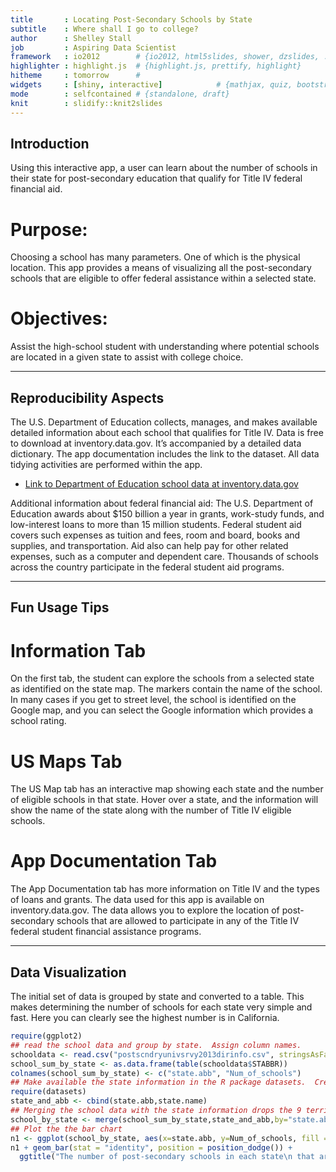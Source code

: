 ```yaml
---
title       : Locating Post-Secondary Schools by State
subtitle    : Where shall I go to college?
author      : Shelley Stall
job         : Aspiring Data Scientist
framework   : io2012        # {io2012, html5slides, shower, dzslides, ...}
highlighter : highlight.js  # {highlight.js, prettify, highlight}
hitheme     : tomorrow      # 
widgets     : [shiny, interactive]            # {mathjax, quiz, bootstrap}
mode        : selfcontained # {standalone, draft}
knit        : slidify::knit2slides
---
```


## Introduction

Using this interactive app, a user can learn about the number of schools in their state for post-secondary education that qualify for Title IV federal financial aid. 

# Purpose:

Choosing a school has many parameters. One of which is the physical location.  This app provides a means of visualizing all the post-secondary schools that are eligible to offer federal assistance within a selected state.

# Objectives: 

Assist the high-school student with understanding where potential schools are located in a given state to assist with college choice.


--- 

## Reproducibility Aspects

The U.S. Department of Education collects, manages, and makes available detailed information about each school that qualifies for Title IV. Data is free to download at inventory.data.gov. It's accompanied by a detailed data dictionary. The app documentation includes the link to the dataset.  All data tidying activities are performed within the app.

- [Link to Department of Education school data at inventory.data.gov](http://inventory.data.gov/dataset/032e19b4-5a90-41dc-83ff-6e4cd234f565/resource/38625c3d-5388-4c16-a30f-d105432553a4/download/postscndryunivsrvy2013dirinfo.csv)

Additional information about federal financial aid: The U.S. Department of Education awards about $150 billion a year in grants, work-study funds, and low-interest loans to more than 15 million students. Federal student aid covers such expenses as tuition and fees, room and board, books and supplies, and transportation. Aid also can help pay for other related expenses, such as a computer and dependent care. Thousands of schools across the country participate in the federal student aid programs.  


---

## Fun Usage Tips

# Information Tab

On the first tab, the student can explore the schools from a selected state as identified on the state map.  The markers contain the name of the school.  In many cases if you get to street level, the school is identified on the Google map, and you can select the Google information which provides a school rating. 

# US Maps Tab

The US Map tab has an interactive map showing each state and the number of eligible schools in that state. Hover over a state, and the information will show the name of the state along with the number of Title IV eligible schools.
                                 
# App Documentation Tab

The App Documentation tab has more information on Title IV and the types of loans and grants. The data used for this app is available on inventory.data.gov.  The data allows you to explore the location of post-secondary schools that are allowed to participate in any of the Title IV federal student financial assistance programs.

---

## Data Visualization

The initial set of data is grouped by state and converted to a table.  This makes determining the number of schools for each state very simple and fast. Here you can clearly see the highest number is in California.  


```r
require(ggplot2)
## read the school data and group by state.  Assign column names.
schooldata <- read.csv("postscndryunivsrvy2013dirinfo.csv", stringsAsFactors = FALSE)
school_sum_by_state <- as.data.frame(table(schooldata$STABBR))
colnames(school_sum_by_state) <- c("state.abb", "Num_of_schools")
## Make available the state information in the R package datasets.  Create a data frame of state abbreviations and names.
require(datasets)
state_and_abb <- cbind(state.abb,state.name)
## Merging the school data with the state information drops the 9 territories that don't match the 50 states
school_by_state <- merge(school_sum_by_state,state_and_abb,by="state.abb")
## Plot the the bar chart
n1 <- ggplot(school_by_state, aes(x=state.abb, y=Num_of_schools, fill = Num_of_schools))
n1 + geom_bar(stat = "identity", position = position_dodge()) +  
  ggtitle("The number of post-secondary schools in each state\n that are eligible for Title IV federal financial aid. ")

```




